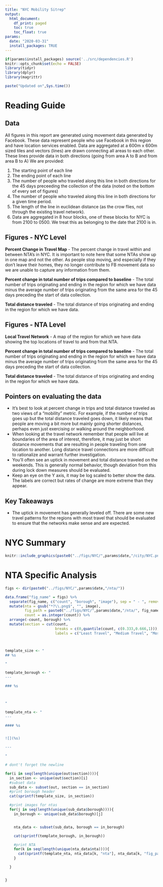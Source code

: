 ```yaml
---
title: "NYC Mobility Sitrep"
output:
  html_document:
    df_print: paged
    toc: true
    toc_float: true
params:
  date: "2020-03-31"
  install_packages: TRUE
---
```


```r
if(params$install_packages) source('../src/dependencies.R')
knitr::opts_chunk$set(echo = FALSE)
library(tidyr)
library(dplyr)
library(magrittr)
```

```r
paste("Updated on",Sys.time())
```

# Reading Guide
## Data

All figures in this report are generated using movement data generated by Facebook. These data represent people who use Facebook in this region and have location services enabled. Data are aggregated at a 600m x 600m sized tiles and vectors (lines) are drawn connecting all areas to each other. These lines provide data in both directions (going from area A to B and from area B to A) We are provided:

1) The starting point of each line
2) The ending point of each line
3) The number of people who traveled along this line in both directions for the 45 days preceeding the collection of the data (noted on the bottom of every set of figures)
4) The number of people who traveled along this line in both directions for a given time period.
5) The length of the line in euclidean distance (as the crow flies, not through the existing travel network).
8) Data are aggregated in 8 hour blocks, one of these blocks for NYC is from 2100 to 0500. We treat this as belonging to the date that 2100 is in.

## Figures - NYC Level
**Percent Change in Travel Map** - The percent change in travel within and between NTA's in NYC. It is important to note here that some NTAs show up in one map and not the other. As people stop moving, and especially if they don't leave their homes, they no longer contribute to FB movement data so we are unable to capture any information from them.

**Percent change in total number of trips compared to baseline** - The total number of trips originating and ending in the region for which we have data minus the average number of trips originating from the same area for the 45 days preceding the start of data collection.

**Total distance traveled** - The total distance of trips originating and ending in the region for which we have data.

## Figures - NTA Level
**Local Travel Network** - A map of the region for which we have data showing the top locations of travel to and from that NTA.

**Percent change in total number of trips compared to baseline** - The total number of trips originating and ending in the region for which we have data minus the average number of trips originating from the same area for the 45 days preceding the start of data collection.

**Total distance traveled** - The total distance of trips originating and ending in the region for which we have data.

## Pointers on evaluating the data

- It's best to look at percent change in trips and total distance traveled as two views of a "mobility" metric. For example, if the number of trips goes up but the total distance traveled goes down, it likely means that people are moving a bit more but mainly going shorter distances, perhaps even just exercising or walking around the neighborhood.
- When looking at the travel network remember that people will live at boundaries of the area of interest, therefore, it may just be short distance movements that are resulting in people traveling from one location to another. Long distance travel connections are more difficult to rationalize and warrant further investigation.
- You'll often see an uptick in movement and total distance traveled on the weekends. This is generally normal behavior, though deviation from this during lock down measures should be evaluated.
- Keep an eye on the Y axis, it may be log scaled to better show the data. The labels are correct but rates of change are more extreme than they appear.

## Key Takeaways
- The uptick in movement has generally leveled off. There are some new travel patterns for the regions with most travel that should be evaluated to ensure that the networks make sense and are expected.


# NYC Summary


```r

knitr::include_graphics(paste0("../figs/NYC/",params$date,"/city/NYC.png"))

```

# NTA Specific Analysis

```r

figs <- dir(paste0("../figs/NYC/",params$date,"/nta/"))

data.frame("fig_name" = figs) %>%
  separate(fig_name, c("count", "borough", "image"), sep = " - ", remove = F) %>%
  mutate(nta = gsub("*?\\.png$", "", image),
         fig_path = paste0("../figs/NYC/",params$date,"/nta/", fig_name),
         count = as.integer(count)) %>%
  arrange(-count, borough) %>%
  mutate(section = cut(count,
                       breaks = c(0,quantile(count, c(0.333,0.666,1))),
                       labels = c("Least Travel", "Medium Travel", "Most Travel"), include.lowest = T)) -> out



template_size <- "
## %s

"

template_borough <- "
---

### %s



"

template_nta <- "
---

#### %s


![](%s)

---

"

# dont't forget the newline

for(i in seq(length(unique(out$section)))){
  in_section <- unique(out$section)[i]
  #subset data
  sub_data <- subset(out, section == in_section)
  #print borough header
  cat(sprintf(template_size, in_section))

  #print images for ntas
  for(j in seq(length(unique(sub_data$borough)))){
    in_borough <- unique(sub_data$borough)[j]


    nta_data <- subset(sub_data, borough == in_borough)

    cat(sprintf(template_borough, in_borough))

    #print NTA
    for(k in seq(length(unique(nta_data$nta)))){
      cat(sprintf(template_nta, nta_data[k, "nta"], nta_data[k, "fig_path"]))
    }

  }


}
```
